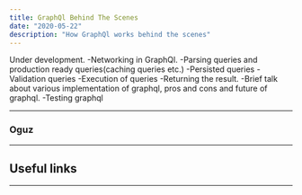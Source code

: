 ```yaml
---
title: GraphQl Behind The Scenes
date: "2020-05-22"
description: "How GraphQl works behind the scenes"
---
```


Under development.
-Networking in GraphQl.
-Parsing queries and production ready queries(caching queries etc.)
-Persisted queries
-Validation queries
-Execution of queries
-Returning the result.
-Brief talk about various implementation of graphql, pros and cons and future of graphql.
-Testing graphql

---

### Oguz

---
## Useful links

---

